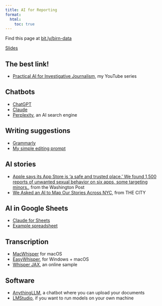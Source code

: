 ```yaml
---
title: AI for Reporting
format:
  html:
    toc: true
---
```


::: {.callout-tip appearance="simple"}
Find this page at [bit.ly/birn-data](https://bit.ly/birn-data)
:::

[Slides](slides-practical-ai.qmd)

## The best link!

- [Practical AI for Investigative Journalism](https://www.youtube.com/playlist?list=PLewNEVDy7gq1_GPUaL0OQ31QsiHP5ncAQ), my YouTube series

## Chatbots

- [ChatGPT](https://chatgpt.com/)
- [Claude](https://claude.ai/)
- [Perplexity](https://www.perplexity.ai/), an AI search engine

## Writing suggestions

- [Grammarly](https://www.grammarly.com/)
- [My simple editing prompt](writing-prompt.qmd)

## AI stories

- [Apple says its App Store is ‘a safe and trusted place.’ We found 1,500 reports of unwanted sexual behavior on six apps, some targeting minors.](https://www.washingtonpost.com/technology/2019/11/22/apple-says-its-app-store-is-safe-trusted-place-we-found-reports-unwanted-sexual-behavior-six-apps-some-targeting-minors/), from the Washington Post
- [We Asked an AI to Map Our Stories Across NYC](https://www.thecity.nyc/2024/02/29/chatgpt-map-stories-nyc/), from THE CITY

## AI in Google Sheets

- [Claude for Sheets](https://workspace.google.com/marketplace/app/claude_for_sheets/909417792257)
- [Example spreadsheet](https://docs.google.com/spreadsheets/d/13PmPW7GvWTUuf6Gq-Xufa-I2sDWrfx53pFPdV_yaMLw/edit?usp=sharing)

## Transcription

- [MacWhisper](https://goodsnooze.gumroad.com/l/macwhisper) for macOS
- [EasyWhisper](https://easywhisper.io/), for Windows + macOS
- [Whisper JAX](https://huggingface.co/spaces/sanchit-gandhi/whisper-jax), an online sample

## Software

- [AnythingLLM](https://anythingllm.com/), a chatbot where you can upload your documents
- [LMStudio](https://lmstudio.ai/), if you want to run models on your own machine